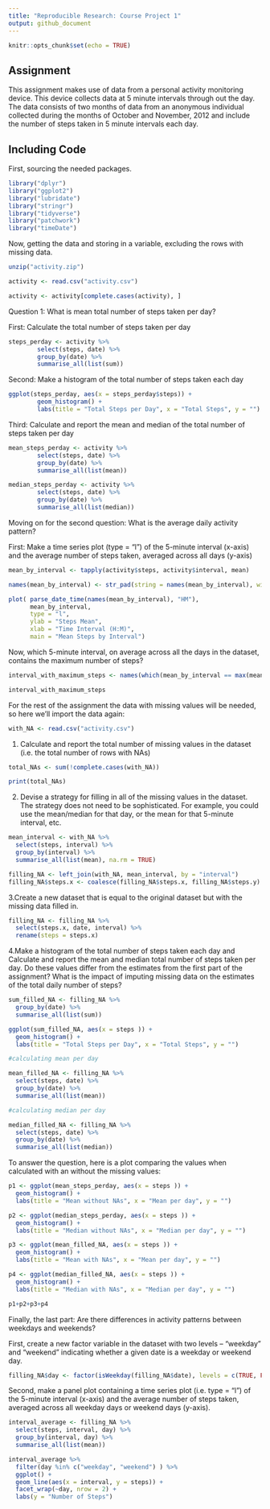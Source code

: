 ```yaml
---
title: "Reproducible Research: Course Project 1"
output: github_document
---
```


```r
knitr::opts_chunk$set(echo = TRUE)
```

## Assignment

This assignment makes use of data from a personal activity monitoring device. This device collects data at 5 minute intervals through out the day. The data consists of two months of data from an anonymous individual collected during the months of October and November, 2012 and include the number of steps taken in 5 minute intervals each day.

## Including Code

First, sourcing the needed packages.

```r
library("dplyr")
library("ggplot2")
library("lubridate")
library("stringr")
library("tidyverse")
library("patchwork")
library("timeDate")

```

Now, getting the data and storing in a variable, excluding the rows with missing data.

```r
unzip("activity.zip")

activity <- read.csv("activity.csv")

activity <- activity[complete.cases(activity), ] 

```

Question 1: What is mean total number of steps taken per day?

First: Calculate the total number of steps taken per day

```r

steps_perday <- activity %>%
        select(steps, date) %>%
        group_by(date) %>%
        summarise_all(list(sum))

```

Second: Make a histogram of the total number of steps taken each day

```r

ggplot(steps_perday, aes(x = steps_perday$steps)) +
        geom_histogram() +
        labs(title = "Total Steps per Day", x = "Total Steps", y = "")

```

Third: Calculate and report the mean and median of the total number of steps taken per day

```r

mean_steps_perday <- activity %>%
        select(steps, date) %>%
        group_by(date) %>%
        summarise_all(list(mean))

median_steps_perday <- activity %>%
        select(steps, date) %>%
        group_by(date) %>%
        summarise_all(list(median))

```

Moving on for the second question: What is the average daily activity pattern?

First: Make a time series plot (type = "l") of the 5-minute interval (x-axis) and the average number of steps taken, averaged across all days (y-axis)

```r

mean_by_interval <- tapply(activity$steps, activity$interval, mean)

names(mean_by_interval) <- str_pad(string = names(mean_by_interval), width = 4, pad = "0", side = "left")

plot( parse_date_time(names(mean_by_interval), "HM"), 
      mean_by_interval, 
      type = "l", 
      ylab = "Steps Mean", 
      xlab = "Time Interval (H:M)",
      main = "Mean Steps by Interval")

```

Now, which 5-minute interval, on average across all the days in the dataset, contains the maximum number of steps?

```r

interval_with_maximum_steps <- names(which(mean_by_interval == max(mean_by_interval)))

interval_with_maximum_steps

```

For the rest of the assignment the data with missing values will be needed, so here we'll import the data again:

```r

with_NA <- read.csv("activity.csv")

```

1. Calculate and report the total number of missing values in the dataset (i.e. the total number of rows with NAs)

```r

total_NAs <- sum(!complete.cases(with_NA))

print(total_NAs)

```

2. Devise a strategy for filling in all of the missing values in the dataset. The strategy does not need to be sophisticated. For example, you could use the mean/median for that day, or the mean for that 5-minute interval, etc.

```r

mean_interval <- with_NA %>%
  select(steps, interval) %>%
  group_by(interval) %>%
  summarise_all(list(mean), na.rm = TRUE)

filling_NA <- left_join(with_NA, mean_interval, by = "interval")
filling_NA$steps.x <- coalesce(filling_NA$steps.x, filling_NA$steps.y)

```

3.Create a new dataset that is equal to the original dataset but with the missing data filled in.

```r

filling_NA <- filling_NA %>%
  select(steps.x, date, interval) %>%
  rename(steps = steps.x) 

```

4.Make a histogram of the total number of steps taken each day and Calculate and report the mean and median total number of steps taken per day. Do these values differ from the estimates from the first part of the assignment? What is the impact of imputing missing data on the estimates of the total daily number of steps?

```r

sum_filled_NA <- filling_NA %>%
  group_by(date) %>%
  summarise_all(list(sum))

ggplot(sum_filled_NA, aes(x = steps )) +
  geom_histogram() +
  labs(title = "Total Steps per Day", x = "Total Steps", y = "")

#calculating mean per day

mean_filled_NA <- filling_NA %>%
  select(steps, date) %>%
  group_by(date) %>%
  summarise_all(list(mean))

#calculating median per day

median_filled_NA <- filling_NA %>%
  select(steps, date) %>%
  group_by(date) %>%
  summarise_all(list(median))

```

To answer the question, here is a plot comparing the values when calculated with an without the missing values:
```r

p1 <- ggplot(mean_steps_perday, aes(x = steps )) +
  geom_histogram() +
  labs(title = "Mean without NAs", x = "Mean per day", y = "")

p2 <- ggplot(median_steps_perday, aes(x = steps )) +
  geom_histogram() +
  labs(title = "Median without NAs", x = "Median per day", y = "")

p3 <- ggplot(mean_filled_NA, aes(x = steps )) +
  geom_histogram() +
  labs(title = "Mean with NAs", x = "Mean per day", y = "")

p4 <- ggplot(median_filled_NA, aes(x = steps )) +
  geom_histogram() +
  labs(title = "Median with NAs", x = "Median per day", y = "")

p1+p2+p3+p4

```

Finally, the last part: Are there differences in activity patterns between weekdays and weekends?

First, create a new factor variable in the dataset with two levels – “weekday” and “weekend” indicating whether a given date is a weekday or weekend day.

```r

filling_NA$day <- factor(isWeekday(filling_NA$date), levels = c(TRUE, FALSE), labels = c("weekday","weekend"))

```


Second, make a panel plot containing a time series plot (i.e. type = "l") of the 5-minute interval (x-axis) and the average number of steps taken, averaged across all weekday days or weekend days (y-axis).

```r

interval_average <- filling_NA %>%
  select(steps, interval, day) %>%
  group_by(interval, day) %>%
  summarise_all(list(mean))

interval_average %>%
  filter(day %in% c("weekday", "weekend") ) %>%
  ggplot() +
  geom_line(aes(x = interval, y = steps)) +
  facet_wrap(~day, nrow = 2) +
  labs(y = "Number of Steps")

```


